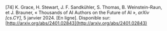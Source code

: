 \[74\]		K. Grace, H. Stewart, J. F. Sandkühler, S. Thomas, B. Weinstein-Raun, et J. Brauner, « Thousands of AI Authors on the Future of AI », *arXiv \[cs.CY\]*, 5 janvier 2024\. \[En ligne\]. Disponible sur: [http://arxiv.org/abs/2401.02843](http://arxiv.org/abs/2401.02843)
